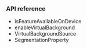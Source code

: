 <PlatformWrapper platform='flutter'>

### API reference

- <Link to="{{global.API_REF_FLUTTER_ROOT}}/class_irtcengine.html#api_irtcengine_isfeatureavailableondevice">isFeatureAvailableOnDevice</Link>

- <Link to="{{global.API_REF_FLUTTER_ROOT}}/class_irtcengine.html#api_irtcengine_enablevirtualbackground">enableVirtualBackground</Link>

- <Link to="{{global.API_REF_FLUTTER_ROOT}}/rtc_api_data_type.html#class_virtualbackgroundsource">VirtualBackgroundSource</Link>

- <Link to="{{global.API_REF_FLUTTER_ROOT}}/rtc_api_data_type.html#class_segmentationproperty">SegmentationProperty</Link>

</PlatformWrapper>